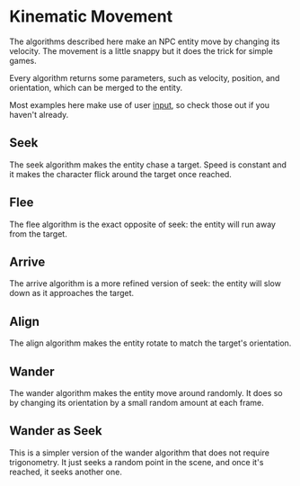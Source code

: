 

<Meta of={Kinematic} />

# Kinematic Movement

The algorithms described here make an NPC entity move by changing its velocity. The movement is a little snappy but it does the trick for simple games.

Every algorithm returns some parameters, such as velocity, position, and orientation, which can be merged to the entity.

Most examples here make use of user [input](/docs/engine-input--docs), so check those out if you haven't already.

## Seek

The seek algorithm makes the entity chase a target. Speed is constant and it makes the character flick around the target once reached.

<Source dark code={seek} />

<Canvas of={Kinematic.Seek} />

## Flee

The flee algorithm is the exact opposite of seek: the entity will run away from the target.

<Source dark code={flee} />

<Canvas of={Kinematic.Flee} />

## Arrive

The arrive algorithm is a more refined version of seek: the entity will slow down as it approaches the target.

<Source dark code={arrive} />

<Canvas of={Kinematic.Arrive} />

## Align

The align algorithm makes the entity rotate to match the target's orientation.

<Source dark code={align} />

<Canvas of={Kinematic.Align} />

## Wander

The wander algorithm makes the entity move around randomly. It does so by changing its orientation by a small random amount at each frame.

<Source dark code={wander} />

<Canvas of={Kinematic.Wander} />

## Wander as Seek

This is a simpler version of the wander algorithm that does not require trigonometry. It just seeks a random point in the scene, and once it's reached, it seeks another one.

<Source dark code={wanderAsSeek} />

<Canvas of={Kinematic.WanderAsSeek} />
